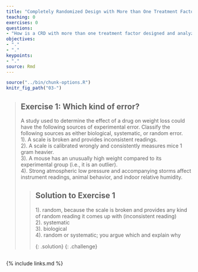 ```yaml
---
title: "Completely Randomized Design with More than One Treatment Factor"
teaching: 0
exercises: 0
questions:
- "How is a CRD with more than one treatment factor designed and analyzed?"
objectives:
- "."
- "."
keypoints:
- "."
source: Rmd
---
```


```r
source("../bin/chunk-options.R")
knitr_fig_path("03-")
```



> ## Exercise 1: Which kind of error?
> A study used to determine the effect of a drug on weight loss 
> could have the following sources of experimental error. 
> Classify the following sources as either biological, 
> systematic, or random error.  
> 1). A scale is broken and provides inconsistent readings.  
> 2). A scale is calibrated wrongly and consistently measures mice 1 gram heavier.   
> 3). A mouse has an unusually high weight compared to its experimental group (i.e., it is an outlier).  
> 4). Strong atmospheric low pressure and accompanying storms affect instrument readings, animal behavior, and indoor relative humidity.  
>
> >
> > ## Solution to Exercise 1
> > 
> > 1). random, because the scale is broken and provides any kind of random reading it comes up with (inconsistent reading)  
> > 2). systematic  
> > 3). biological  
> > 4). random or systematic; you argue which and explain why
> > 
> {: .solution}
{: .challenge}


## 
{% include links.md %}